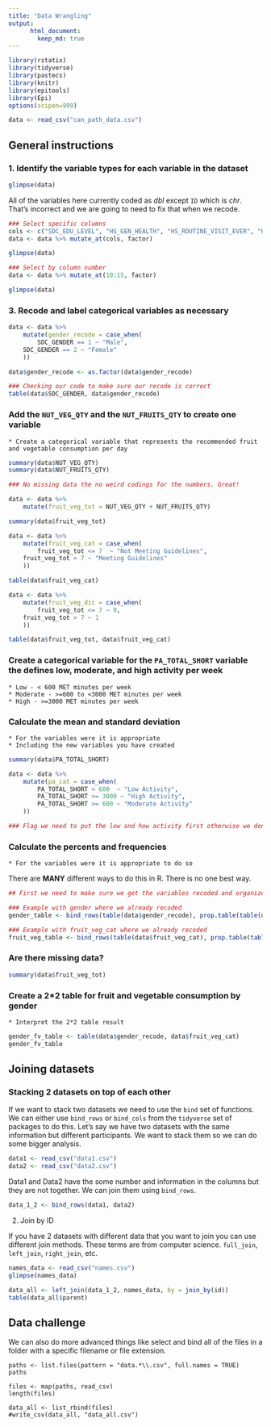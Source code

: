 ```yaml
---
title: "Data Wrangling"
output:
      html_document:
        keep_md: true
---
```


```r
library(rstatix)
library(tidyverse)
library(pastecs)
library(knitr)
library(epitools)
library(Epi)
options(scipen=999) 
```


```r
data <- read_csv("can_path_data.csv")
```

## General instructions

### 1. Identify the variable types for each variable in the dataset

```r
glimpse(data)
```

All of the variables here currently coded as _dbl_ except `ID` which is _chr_. That's incorrect and we are going to need to fix that when we recode.

```r
### Select specific columns
cols <- c("SDC_EDU_LEVEL", "HS_GEN_HEALTH", "HS_ROUTINE_VISIT_EVER", "HS_ROUTINE_VISIT_LAST", "HS_DENTAL_VISIT_EVER", "HS_DENTAL_VISIT_LAST")
data <- data %>% mutate_at(cols, factor)

```

```r
glimpse(data)
```

```r
### Select by column number
data <- data %>% mutate_at(10:15, factor)
```

```r
glimpse(data)
```

### 3. Recode and label categorical variables as necessary

```r
data <- data %>%
	mutate(gender_recode = case_when(
		SDC_GENDER == 1 ~ "Male",
    SDC_GENDER == 2 ~ "Female"
	))

data$gender_recode <- as.factor(data$gender_recode) 

### Checking our code to make sure our recode is correct
table(data$SDC_GENDER, data$gender_recode)
```

### Add the `NUT_VEG_QTY` and the `NUT_FRUITS_QTY` to create one variable
    * Create a categorical variable that represents the recommended fruit and vegetable consumption per day

```r
summary(data$NUT_VEG_QTY)
summary(data$NUT_FRUITS_QTY)

### No missing data the no weird codings for the numbers. Great! 

data <- data %>%
	mutate(fruit_veg_tot = NUT_VEG_QTY + NUT_FRUITS_QTY)

summary(data$fruit_veg_tot)

data <- data %>%
	mutate(fruit_veg_cat = case_when(
		fruit_veg_tot <= 7  ~ "Not Meeting Guidelines",
    fruit_veg_tot > 7 ~ "Meeting Guidelines"
	))

table(data$fruit_veg_cat)

data <- data %>%
	mutate(fruit_veg_dic = case_when(
		fruit_veg_tot <= 7 ~ 0,
    fruit_veg_tot > 7 ~ 1
	))

table(data$fruit_veg_tot, data$fruit_veg_cat)
```

### Create a categorical variable for the `PA_TOTAL_SHORT` variable the defines low, moderate, and high activity per week
    * Low - < 600 MET minutes per week
    * Moderate - >=600 to <3000 MET minutes per week
    * High - >=3000 MET minutes per week

### Calculate the mean and standard deviation
    * For the variables were it is appropriate
    * Including the new variables you have created
    
```r
summary(data$PA_TOTAL_SHORT)

data <- data %>%
	mutate(pa_cat = case_when(
		PA_TOTAL_SHORT < 600  ~ "Low Activity",
		PA_TOTAL_SHORT >= 3000 ~ "High Activity",
		PA_TOTAL_SHORT >= 600 ~ "Moderate Activity"
	))

### Flag we need to put the low and how activity first otherwise we don't get the right answer
```

### Calculate the percents and frequencies 
    * For the variables were it is appropriate to do so

There are __MANY__ different ways to do this in R. There is no one best way. 

```r
## First we need to make sure we get the variables recoded and organized

### Example with gender where we already recoded
gender_table <- bind_rows(table(data$gender_recode), prop.table(table(data$gender_recode)))

### Example with fruit_veg_cat where we already recoded
fruit_veg_table <- bind_rows(table(data$fruit_veg_cat), prop.table(table(data$fruit_veg_cat)))
```

### Are there missing data?

```r
summary(data$fruit_veg_tot)
```

### Create a 2*2 table for fruit and vegetable consumption by gender
    * Interpret the 2*2 table result

```r
gender_fv_table <- table(data$gender_recode, data$fruit_veg_cat)
gender_fv_table
```

## Joining datasets

### Stacking 2 datasets on top of each other

If we want to stack two datasets we need to use the `bind` set of functions. We can either use `bind_rows` or `bind_cols` from the `tidyverse` set of packages to do this. Let's say we have two datasets with the same information but different participants. We want to stack them so we can do some bigger analysis. 

```r
data1 <- read_csv("data1.csv")
data2 <- read_csv("data2.csv")
```

Data1 and Data2 have the some number and information in the columns but they are not together. We can join them using `bind_rows`. 

```r
data_1_2 <- bind_rows(data1, data2)
```

2. Join by ID

If you have 2 datasets with different data that you want to join you can use different join methods. These terms are from computer science. `full_join`, `left_join`, `right_join`, etc. 

```r
names_data <- read_csv("names.csv")
glimpse(names_data)

data_all <- left_join(data_1_2, names_data, by = join_by(id))
table(data_all$parent)
```

## Data challenge

We can also do more advanced things like select and bind all of the files in a folder with a specific filename or file extension. 

```{}
paths <- list.files(pattern = "data.*\\.csv", full.names = TRUE)
paths

files <- map(paths, read_csv)
length(files)

data_all <- list_rbind(files)
#write_csv(data_all, "data_all.csv")
```


